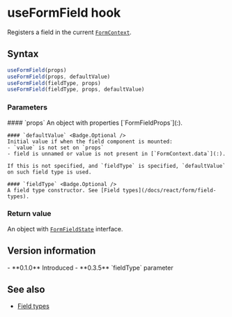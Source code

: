 <Module name="zeta-dom-react" />

# useFormField hook

Registers a field in the current [`FormContext`](:).

## Syntax

```typescript
useFormField(props)
useFormField(props, defaultValue)
useFormField(fieldType, props)
useFormField(fieldType, props, defaultValue)
```

<ImportHint
    name="useFormField"
    module="zeta-dom-react"
    require="useFormField"
    global="zeta.react.useFormField" />

### Parameters

<dl>
    #### `props`
    An object with properties [`FormFieldProps`](:).

    #### `defaultValue` <Badge.Optional />
    Initial value if when the field component is mounted:
    - `value` is not set on `props`
    - field is unnamed or value is not present in [`FormContext.data`](:).

    If this is not specified, and `fieldType` is specified, `defaultValue` on such field type is used.

    #### `fieldType` <Badge.Optional />
    A field type constructor. See [Field types](/docs/react/form/field-types).
</dl>

### Return value

An object with [`FormFieldState`](:) interface.

## Version information

<VersionTimeline module="zeta-dom-react">
- **0.1.0** Introduced
- **0.3.5** `fieldType` parameter
</VersionTimeline>

## See also

- [Field types](/docs/react/form/field-types)
